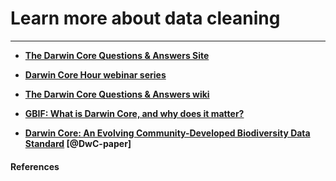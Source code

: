 # Learn more about data cleaning

***

* **[The Darwin Core Questions & Answers Site](https://github.com/tdwg/dwc-qa target="_blank")**

* **[Darwin Core Hour webinar series](https://github.com/tdwg/dwc-qa/wiki/Webinars target="_blank")**

* **[The Darwin Core Questions & Answers wiki](https://github.com/tdwg/dwc-qa/wiki target="_blank")**

* **[GBIF: What is Darwin Core, and why does it matter?](https://www.gbif.org/darwin-core target="_blank")**

* **[Darwin Core: An Evolving Community-Developed Biodiversity Data Standard](https://doi.org/10.1371/journal.pone.0029715 target="_blank") [@DwC-paper] **

#### References {-}